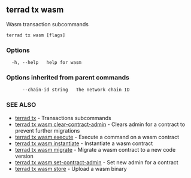 ## terrad tx wasm

Wasm transaction subcommands

```
terrad tx wasm [flags]
```

### Options

```
  -h, --help   help for wasm
```

### Options inherited from parent commands

```
      --chain-id string   The network chain ID
```

### SEE ALSO

* [terrad tx](terrad_tx.md)	 - Transactions subcommands
* [terrad tx wasm clear-contract-admin](terrad_tx_wasm_clear-contract-admin.md)	 - Clears admin for a contract to prevent further migrations
* [terrad tx wasm execute](terrad_tx_wasm_execute.md)	 - Execute a command on a wasm contract
* [terrad tx wasm instantiate](terrad_tx_wasm_instantiate.md)	 - Instantiate a wasm contract
* [terrad tx wasm migrate](terrad_tx_wasm_migrate.md)	 - Migrate a wasm contract to a new code version
* [terrad tx wasm set-contract-admin](terrad_tx_wasm_set-contract-admin.md)	 - Set new admin for a contract
* [terrad tx wasm store](terrad_tx_wasm_store.md)	 - Upload a wasm binary


